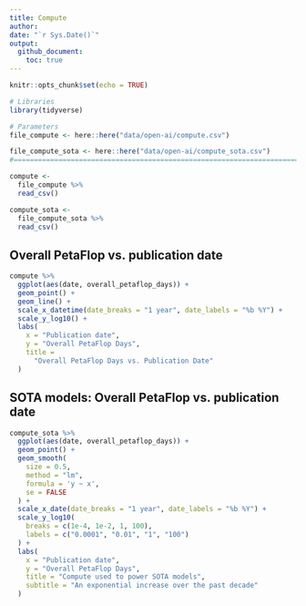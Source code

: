 ```yaml
---
title: Compute
author: 
date: "`r Sys.Date()`"
output: 
  github_document:
    toc: true
---
```


```r
knitr::opts_chunk$set(echo = TRUE)
```

```r
# Libraries
library(tidyverse)

# Parameters
file_compute <- here::here("data/open-ai/compute.csv")

file_compute_sota <- here::here("data/open-ai/compute_sota.csv")
#===============================================================================

compute <-
  file_compute %>% 
  read_csv()

compute_sota <-
  file_compute_sota %>% 
  read_csv()
```

## Overall PetaFlop vs. publication date

```r
compute %>% 
  ggplot(aes(date, overall_petaflop_days)) +
  geom_point() +
  geom_line() +
  scale_x_datetime(date_breaks = "1 year", date_labels = "%b %Y") +
  scale_y_log10() +
  labs(
    x = "Publication date",
    y = "Overall PetaFlop Days",
    title = 
      "Overall PetaFlop Days vs. Publication Date"
  )
```

## SOTA models: Overall PetaFlop vs. publication date 

```r
compute_sota %>% 
  ggplot(aes(date, overall_petaflop_days)) +
  geom_point() +
  geom_smooth(
    size = 0.5,
    method = "lm", 
    formula = 'y ~ x',
    se = FALSE
  ) +
  scale_x_date(date_breaks = "1 year", date_labels = "%b %Y") +
  scale_y_log10(
    breaks = c(1e-4, 1e-2, 1, 100),
    labels = c("0.0001", "0.01", "1", "100")
  ) +
  labs(
    x = "Publication date",
    y = "Overall PetaFlop Days",
    title = "Compute used to power SOTA models",
    subtitle = "An exponential increase over the past decade"
  )
```


